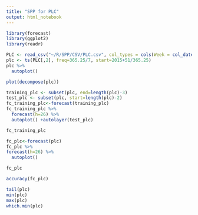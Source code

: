 ```yaml
---
title: "SPP for PLC"
output: html_notebook
---
```


```r
library(forecast)
library(ggplot2)
library(readr)
```

```r
PLC <- read_csv("~/R/SPP/CSV/PLC.csv", col_types = cols(Week = col_date(format = "%Y-%m-%d")))
plc <- ts(PLC[,2], freq=365.25/7, start=2015+51/365.25)
plc %>%
  autoplot()
```

```r
plot(decompose(plc))
```

```r
training_plc <- subset(plc, end=length(plc)-3)
test_plc <- subset(plc, start=length(plc)-2)
fc_training_plc<-forecast(training_plc)
fc_training_plc %>%
  forecast(h=26) %>%
  autoplot() +autolayer(test_plc)
```

```r
fc_training_plc
```

```r
fc_plc<-forecast(plc)
fc_plc %>%
forecast(h=26) %>%
  autoplot()
```

```r
fc_plc
```

```r
accuracy(fc_plc)
```

```r
tail(plc)
min(plc)
max(plc)
which.min(plc)
```

